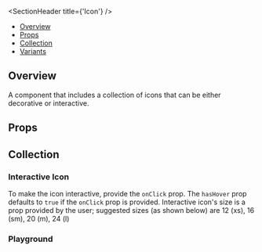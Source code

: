 
<Meta of={IconStories} />

<SectionHeader title={'Icon'} />

- [Overview](#overview)
- [Props](#props)
- [Collection](#collection)
- [Variants](#variants)

## Overview

A component that includes a collection of icons that can be either decorative or interactive.

## Props

<ArgTypes of={Icon} />

## Collection

<Canvas of={IconStories.Collection} />

<SubsectionHeader title="Variants" />

### Interactive Icon

To make the icon interactive, provide the `onClick` prop. The `hasHover` prop defaults to `true` if the `onClick` prop is provided.
Interactive icon's size is a prop provided by the user; suggested sizes (as shown below) are 12 (xs), 16 (sm), 20 (m), 24 (l)

<Canvas of={IconStories.InteractiveIcon} />

### Playground

<Canvas of={IconStories.Playground} />
